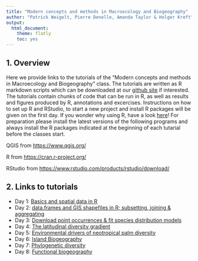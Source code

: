 ```yaml
---
title: "Modern concepts and methods in Macroecology and Biogeography"
author: "Patrick Weigelt, Pierre Denelle, Amanda Taylor & Holger Kreft"
output: 
  html_document: 
    theme: flatly
    toc: yes
---
```


## 1. Overview

Here we provide links to the tutorials of the "Modern concepts and methods in Macroecology and Biogeography" class. The tutorials are written as R markdown scripts which can be downloaded at our [github site](https://github.com/patrickweigelt/MCMMB) if interested. The tutorials contain chunks of code that can be run in R, as well as results and figures produced by R, annotations and excercises. Instructions on how to set up R and RStudio, to start a new project and install R packages will be given on the first day. If you wonder why using R, have a look [here](Day1_WhyR.html)! For preparation please install the latest versions of the following programs and always install the R packages indicated at the beginning of each tutarial before the classes start.



QGIS from <https://www.qgis.org/>

R from <https://cran.r-project.org/>

RStudio from <https://www.rstudio.com/products/rstudio/download/>


## 2. Links to tutorials

* Day 1: [Basics and spatial data in R](Day1.html)
* Day 2: [data.frames and GIS shapefiles in R; subsetting, joining & aggregating](Day2.html)
* Day 3: [Download point occurrences & fit species distribution models](Day3.html)
* Day 4: [The latitudinal diversity gradient](Day4.html)
* Day 5: [Environmental drivers of neotropical palm diversity](Day5.html)
* Day 6: [Island Biogeography](Day6.html)
* Day 7: [Phylogenetic diversity](Day7.html)
* Day 8: [Functional biogeography](Day8.html)  





